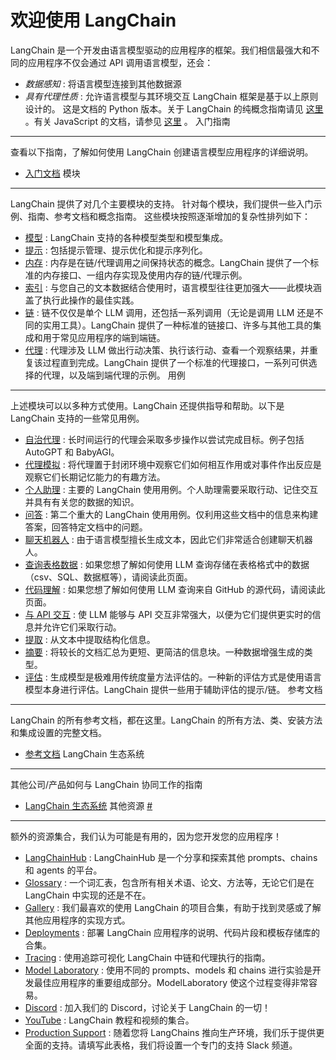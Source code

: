 
<Head>
  <script>
    {
      `(function() {
         var _hmt = _hmt || [];
(function() {
  var hm = document.createElement("script");
  hm.src = "https://hm.baidu.com/hm.js?e60fb290e204e04c5cb6f79b0ac1e697";
  var s = document.getElementsByTagName("script")[0]; 
  s.parentNode.insertBefore(hm, s);
})();
       })();`
    }
  </script>
</Head>



# 欢迎使用 LangChain


LangChain 是一个开发由语言模型驱动的应用程序的框架。我们相信最强大和不同的应用程序不仅会通过 API 调用语言模型，还会：
* *数据感知*
 : 将语言模型连接到其他数据源
* *具有代理性质*
 : 允许语言模型与其环境交互
LangChain 框架是基于以上原则设计的。
这是文档的 Python 版本。关于 LangChain 的纯概念指南请见
[这里](https://docs.langchain.com/docs/)
。有关 JavaScript 的文档，请参见
[这里](https://js.langchain.com/docs/)
。
入门指南

---------------------------------------------------------------------
查看以下指南，了解如何使用 LangChain 创建语言模型应用程序的详细说明。
* [入门文档](./getting_started/getting_started)
模块

-----------------------------------------------------
LangChain 提供了对几个主要模块的支持。
针对每个模块，我们提供一些入门示例、指南、参考文档和概念指南。
这些模块按照逐渐增加的复杂性排列如下：
* [模型](./modules/models) 
 : LangChain 支持的各种模型类型和模型集成。
* [提示](./modules/prompts) 
 : 包括提示管理、提示优化和提示序列化。
* [内存](./modules/memory) 
 : 内存是在链/代理调用之间保持状态的概念。LangChain 提供了一个标准的内存接口、一组内存实现及使用内存的链/代理示例。
* [索引](./modules/indexes) 
 : 与您自己的文本数据结合使用时，语言模型往往更加强大——此模块涵盖了执行此操作的最佳实践。
* [链](./modules/chains) 
 : 链不仅仅是单个 LLM 调用，还包括一系列调用（无论是调用 LLM 还是不同的实用工具）。LangChain 提供了一种标准的链接口、许多与其他工具的集成和用于常见应用程序的端到端链。
* [代理](./modules/agents) 
 : 代理涉及 LLM 做出行动决策、执行该行动、查看一个观察结果，并重复该过程直到完成。LangChain 提供了一个标准的代理接口，一系列可供选择的代理，以及端到端代理的示例。
用例

---------------------------------------------------------
上述模块可以以多种方式使用。LangChain 还提供指导和帮助。以下是 LangChain 支持的一些常见用例。
* [自治代理](./use_cases/autonomous_agents) 
 : 长时间运行的代理会采取多步操作以尝试完成目标。例子包括 AutoGPT 和 BabyAGI。
* [代理模拟](./use_cases/agent_simulations) 
 : 将代理置于封闭环境中观察它们如何相互作用或对事件作出反应是观察它们长期记忆能力的有趣方法。
* [个人助理](./use_cases/personal_assistants) 
 : 主要的 LangChain 使用用例。个人助理需要采取行动、记住交互并具有有关您的数据的知识。
* [问答](./use_cases/question_answering) 
 : 第二个重大的 LangChain 使用用例。仅利用这些文档中的信息来构建答案，回答特定文档中的问题。
* [聊天机器人](./use_cases/chatbots) 
 : 由于语言模型擅长生成文本，因此它们非常适合创建聊天机器人。
* [查询表格数据](./use_cases/tabular) 
 : 如果您想了解如何使用 LLM 查询存储在表格格式中的数据（csv、SQL、数据框等），请阅读此页面。
* [代码理解](./use_cases/code) 
 : 如果您想了解如何使用 LLM 查询来自 GitHub 的源代码，请阅读此页面。
* [与 API 交互](./use_cases/apis) 
 : 使 LLM 能够与 API 交互非常强大，以便为它们提供更实时的信息并允许它们采取行动。
* [提取](./use_cases/extraction) 
 : 从文本中提取结构化信息。
* [摘要](./use_cases/summarization) 
 : 将较长的文档汇总为更短、更简洁的信息块。一种数据增强生成的类型。
* [评估](./use_cases/evaluation) 
 : 生成模型是极难用传统度量方法评估的。一种新的评估方式是使用语言模型本身进行评估。LangChain 提供一些用于辅助评估的提示/链。
参考文档

-------------------------------------------------------------------
LangChain 的所有参考文档，都在这里。LangChain 的所有方法、类、安装方法和集成设置的完整文档。
* [参考文档](./reference)
LangChain 生态系统

-----------------------------------------------------------------------------
其他公司/产品如何与 LangChain 协同工作的指南
* [LangChain 生态系统](./ecosystem)
其他资源
 [#](#additional-resources "Permalink to this headline")
-------------------------------------------------------------------------------



额外的资源集合，我们认为可能是有用的，因为您开发您的应用程序！
 


* [LangChainHub](https://github.com/hwchase17/langchain-hub) 
 : LangChainHub 是一个分享和探索其他 prompts、chains 和 agents 的平台。
* [Glossary](./glossary) 
 : 一个词汇表，包含所有相关术语、论文、方法等，无论它们是在 LangChain 中实现的还是不在。
* [Gallery](./gallery) 
 : 我们最喜欢的使用 LangChain 的项目合集，有助于找到灵感或了解其他应用程序的实现方式。
* [Deployments](./deployments) 
 : 部署 LangChain 应用程序的说明、代码片段和模板存储库的合集。
* [Tracing](./tracing) 
 : 使用追踪可视化 LangChain 中链和代理执行的指南。
* [Model Laboratory](./model_laboratory) 
 : 使用不同的 prompts、models 和 chains 进行实验是开发最佳应用程序的重要组成部分。ModelLaboratory 使这个过程变得非常容易。
* [Discord](https://discord.gg/6adMQxSpJS) 
 : 加入我们的 Discord，讨论关于 LangChain 的一切！
* [YouTube](./youtube) 
 : LangChain 教程和视频的集合。
* [Production Support](https://forms.gle/57d8AmXBYp8PP8tZA) 
 : 随着您将 LangChains 推向生产环境，我们乐于提供更全面的支持。请填写此表格，我们将设置一个专门的支持 Slack 频道。